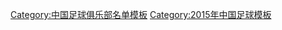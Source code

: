 {{Football squad with groups
|name=2015年中超分类名单杭州
|bgcolor=#006030
|bordercolor=#F8F000
|textcolor=#F8F8F8
|title=[[杭州绿城足球俱乐部|<span style="color:#F8F8F8">杭州绿城</span>]] — [[2015年中国足球超级联赛|<span style="color:#F8F8F8">2015年</span>]][[中国足球超级联赛|<span style="color:#F8F8F8">中超联赛第 11 名</span>]]
|group1=全年参赛球员
|list1=<div>
{{Football squad2 player|no=1|name=[[顾超]]}}
{{Football squad2 player|no=2|name=[[王啸]]}}
{{Football squad2 player|no=3|name=[[葛振]]}}
{{Football squad2 player|no=4|name=[[臧一锋]]}}
{{Football squad2 player|no=6|name=[[庄佳杰]]}}
{{Football squad2 player|no=9|name={{flagicon|BRA}} [[安塞尔莫·拉蒙|-{zh-hans:拉蒙;zh-hk:雷蒙}-]]}}
{{Football squad2 player|no=10|name={{flagicon|CIV}} [[大卫·卡劳德·昂甘|-{zh-hans:阿甘;zh-hk:安甘}-]]}}
{{Football squad2 player|no=11|name=[[谢鹏飞]]}}
{{Football squad2 player|no=12|name=[[罗竞]]}}
{{Football squad2 player|no=13|name=[[曹轩]]}}
{{Football squad2 player|no=14|name=[[冯刚 (足球运动员)|冯刚]]}}
{{Football squad2 player|no=16|name=[[范晓冬]]}}
{{Football squad2 player|no=17|name={{flagicon|TPE}} [[陈柏良 (足球运动员)|陈柏良]]}}
{{Football squad2 player|no=18|name=[[赵宇豪]]}}
{{Football squad2 player|no=19|name=[[董宇]]}}
{{Football squad2 player|no=20|name={{flagicon|LIB}} {{flagicon|SLE}} [[洛达·安塔尔|-{zh-hans:安塔尔;zh-hk:安達}-]]}}
{{Football squad2 player|no=21|name=[[易白荻]]}}
{{Football squad2 player|no=22|name=[[王林 (足球运动员)|王林]]}}
{{Football squad2 player|no=24|name=[[赵啸天]]}}
{{Football squad2 player|no=25|name=[[黄希扬]]}}
{{Football squad2 player|no=27|name=[[黄远东]]}}
{{Football squad2 player|no=28|name=[[曹海清]]}}
{{Football squad2 player|no=32|name=[[吴伟 (足球运动员)|吴伟]]}}
{{Football squad2 player|no=33|name=[[陈中流]]}}
</div>
|group2=夏季转入球员
|list2=<div>
{{Football squad2 player|no=5|name=[[弋腾]]}}
{{Football squad2 player|no=31|name={{flagicon|SRB}} {{link-en|米洛舍·博桑季奇|Miloš Bosančić|-{zh-hans:博桑季奇;zh-hk:波辛錫}-}}}}
{{Football squad2 player|no=34|name={{flagicon|AUS}} {{flagicon|CRO}} [[马修·斯皮拉诺维奇|-{zh-hans:斯皮拉诺维奇;zh-hk:史柏拉洛域}-]]}}
{{Football squad2 player|no=35|name=[[王佳玉]]}}
{{Football squad2 player|no=42|name=[[刘畅 (足球运动员)|刘畅]]}}
{{Football squad2 player|no=43|name=[[吴伟 (1997年)|吴伟]]}}
</div>
|group3=夏季转出球员
|list3=<div>
{{Football squad2 player|no=7|name={{flagicon|TUN}} [[伊玛德·努阿提|-{zh-hans:努阿提;zh-hk:路華迪}-]]}}
{{Football squad2 player|no=8|name=[[阮杨]]}}
{{Football squad2 player|no=15|name=[[程进]]}}
{{Football squad2 player|no=23|name=[[邹德海]]}}
{{Football squad2 player|no=26|name={{flagicon|TUN}} [[巴塞姆·布拉比|-{zh-hans:布拉比;zh-hk:巴斯姆}-]]}}
{{Football squad2 player|no=30|name=[[张玉宁 (1997年)|张玉宁]]}}
</div>
|group4=主教练
|list4={{flagicon|FRA}} {{flagicon|MAR}} [[菲利普·特鲁西埃|-{zh-hans:特鲁西埃;zh-hk:杜斯亞}-]]<small>（至第 16 轮）</small>；[[杨戟]]
}}
<noinclude>
{{DEFAULTSORT:Hangzhou F.C. Squad 2015}}
[[Category:中国足球俱乐部名单模板]]
[[Category:2015年中国足球模板]]
</noinclude>